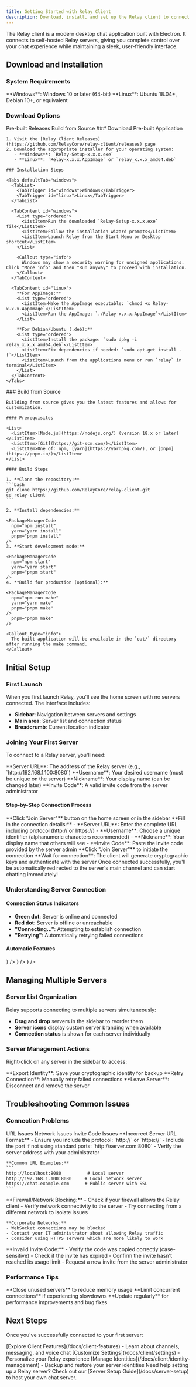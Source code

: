 ```yaml
---
title: Getting Started with Relay Client
description: Download, install, and set up the Relay client to connect to your first chat server
---
```


The Relay client is a modern desktop chat application built with Electron. It connects to self-hosted Relay servers, giving you complete control over your chat experience while maintaining a sleek, user-friendly interface.

## Download and Installation

### System Requirements

<List>
    <ListItem>**Windows**: Windows 10 or later (64-bit)</ListItem>
    <ListItem>**Linux**: Ubuntu 18.04+, Debian 10+, or equivalent</ListItem>
</List>

### Download Options

<Tabs defaultTab="releases">
  <TabList>
    <TabTrigger id="releases">Pre-built Releases</TabTrigger>
    <TabTrigger id="source">Build from Source</TabTrigger>
  </TabList>

  <TabContent id="releases">
    ### Download Pre-built Application

    1. Visit the [Relay Client Releases](https://github.com/RelayCore/relay-client/releases) page
    2. Download the appropriate installer for your operating system:
       - **Windows**: `Relay-Setup-x.x.x.exe`
       - **Linux**: `Relay-x.x.x.AppImage` or `relay_x.x.x_amd64.deb`

    ### Installation Steps

    <Tabs defaultTab="windows">
      <TabList>
        <TabTrigger id="windows">Windows</TabTrigger>
        <TabTrigger id="linux">Linux</TabTrigger>
      </TabList>

      <TabContent id="windows">
        <List type="ordered">
          <ListItem>Run the downloaded `Relay-Setup-x.x.x.exe` file</ListItem>
          <ListItem>Follow the installation wizard prompts</ListItem>
          <ListItem>Launch Relay from the Start Menu or Desktop shortcut</ListItem>
        </List>

        <Callout type="info">
          Windows may show a security warning for unsigned applications. Click "More info" and then "Run anyway" to proceed with installation.
        </Callout>
      </TabContent>

      <TabContent id="linux">
        **For AppImage:**
        <List type="ordered">
          <ListItem>Make the AppImage executable: `chmod +x Relay-x.x.x.AppImage`</ListItem>
          <ListItem>Run the AppImage: `./Relay-x.x.x.AppImage`</ListItem>
        </List>

        **For Debian/Ubuntu (.deb):**
        <List type="ordered">
          <ListItem>Install the package: `sudo dpkg -i relay_x.x.x_amd64.deb`</ListItem>
          <ListItem>Fix dependencies if needed: `sudo apt-get install -f`</ListItem>
          <ListItem>Launch from the applications menu or run `relay` in terminal</ListItem>
        </List>
      </TabContent>
    </Tabs>

  </TabContent>

  <TabContent id="source">
    ### Build from Source

    Building from source gives you the latest features and allows for customization.

    #### Prerequisites

    <List>
      <ListItem>[Node.js](https://nodejs.org/) (version 18.x or later)</ListItem>
      <ListItem>[Git](https://git-scm.com/)</ListItem>
      <ListItem>One of: npm, [yarn](https://yarnpkg.com/), or [pnpm](https://pnpm.io/)</ListItem>
    </List>

    #### Build Steps

    1. **Clone the repository:**
    ```bash
    git clone https://github.com/RelayCore/relay-client.git
    cd relay-client
    ```

    2. **Install dependencies:**

    <PackageManagerCode
      npm="npm install"
      yarn="yarn install"
      pnpm="pnpm install"
    />
    3. **Start development mode:**

    <PackageManagerCode
      npm="npm start"
      yarn="yarn start"
      pnpm="pnpm start"
    />
    4. **Build for production (optional):**

    <PackageManagerCode
      npm="npm run make"
      yarn="yarn make"
      pnpm="pnpm make"
    />
      pnpm="pnpm make"
    />

    <Callout type="info">
      The built application will be available in the `out/` directory after running the make command.
    </Callout>

  </TabContent>
</Tabs>

## Initial Setup

### First Launch

When you first launch Relay, you'll see the home screen with no servers connected. The interface includes:

-   **Sidebar**: Navigation between servers and settings
-   **Main area**: Server list and connection status
-   **Breadcrumb**: Current location indicator

### Joining Your First Server

To connect to a Relay server, you'll need:

<List>
    <ListItem>
        **Server URL**: The address of the Relay server (e.g.,
        `http://192.168.1.100:8080`)
    </ListItem>
    <ListItem>
        **Username**: Your desired username (must be unique on the server)
    </ListItem>
    <ListItem>**Nickname**: Your display name (can be changed later)</ListItem>
    <ListItem>
        **Invite Code**: A valid invite code from the server administrator
    </ListItem>
</List>

#### Step-by-Step Connection Process

<List type="ordered">
    <ListItem>
        **Click "Join Server"** button on the home screen or in the sidebar
    </ListItem>
    <ListItem>
        **Fill in the connection details:** - **Server URL**: Enter the complete
        URL including protocol (http:// or https://) - **Username**: Choose a
        unique identifier (alphanumeric characters recommended) - **Nickname**:
        Your display name that others will see - **Invite Code**: Paste the
        invite code provided by the server admin
    </ListItem>
    <ListItem>**Click "Join Server"** to initiate the connection</ListItem>
    <ListItem>
        **Wait for connection**: The client will generate cryptographic keys and
        authenticate with the server
    </ListItem>
</List>

<Callout type="success">
    Once connected successfully, you'll be automatically redirected to the
    server's main channel and can start chatting immediately!
</Callout>

### Understanding Server Connection

#### Connection Status Indicators

-   **Green dot**: Server is online and connected
-   **Red dot**: Server is offline or unreachable
-   **"Connecting..."**: Attempting to establish connection
-   **"Retrying"**: Automatically retrying failed connections

#### Automatic Features

<FeatureGrid>
    <FeatureCard
        title="Key Generation"
        description="Each server connection uses unique Ed25519 cryptographic keys for secure authentication."
        icon={<Key className="h-5 w-5 text-positive" />}
    />
    <FeatureCard
        title="Profile Sync"
        description="Your profile picture is automatically uploaded to new servers if you have one set."
        icon={<User className="h-5 w-5 text-positive" />}
    />
    <FeatureCard
        title="WebSocket Connection"
        description="Real-time messaging is established through secure WebSocket connections."
        icon={<Zap className="h-5 w-5 text-positive" />}
    />
</FeatureGrid>

## Managing Multiple Servers

### Server List Organization

Relay supports connecting to multiple servers simultaneously:

-   **Drag and drop** servers in the sidebar to reorder them
-   **Server icons** display custom server branding when available
-   **Connection status** is shown for each server individually

### Server Management Actions

Right-click on any server in the sidebar to access:

<List>
    <ListItem>
        **Export Identity**: Save your cryptographic identity for backup
    </ListItem>
    <ListItem>**Retry Connection**: Manually retry failed connections</ListItem>
    <ListItem>**Leave Server**: Disconnect and remove the server</ListItem>
</List>

## Troubleshooting Common Issues

### Connection Problems

<Tabs defaultTab="url-issues">
  <TabList>
    <TabTrigger id="url-issues">URL Issues</TabTrigger>
    <TabTrigger id="network-issues">Network Issues</TabTrigger>
    <TabTrigger id="invite-issues">Invite Code Issues</TabTrigger>
  </TabList>

  <TabContent id="url-issues">
    **Incorrect Server URL Format:**
    - Ensure you include the protocol: `http://` or `https://`
    - Include the port if not using standard ports: `http://server.com:8080`
    - Verify the server address with your administrator

    **Common URL Examples:**
    ```
    http://localhost:8080          # Local server
    http://192.168.1.100:8080     # Local network server
    https://chat.example.com      # Public server with SSL
    ```

  </TabContent>

  <TabContent id="network-issues">
    **Firewall/Network Blocking:**
    - Check if your firewall allows the Relay client
    - Verify network connectivity to the server
    - Try connecting from a different network to isolate issues

    **Corporate Networks:**
    - WebSocket connections may be blocked
    - Contact your IT administrator about allowing Relay traffic
    - Consider using HTTPS servers which are more likely to work

  </TabContent>

  <TabContent id="invite-issues">
    **Invalid Invite Code:**
    - Verify the code was copied correctly (case-sensitive)
    - Check if the invite has expired
    - Confirm the invite hasn't reached its usage limit
    - Request a new invite from the server administrator
  </TabContent>
</Tabs>

### Performance Tips

<List>
    <ListItem>**Close unused servers** to reduce memory usage</ListItem>
    <ListItem>
        **Limit concurrent connections** if experiencing slowdowns
    </ListItem>
    <ListItem>
        **Update regularly** for performance improvements and bug fixes
    </ListItem>
</List>

## Next Steps

Once you've successfully connected to your first server:

<List>
    <ListItem>
        [Explore Client Features](/docs/client-features) - Learn about channels,
        messaging, and voice chat
    </ListItem>
    <ListItem>
        [Customize Settings](/docs/client/settings) - Personalize your Relay
        experience
    </ListItem>
    <ListItem>
        [Manage Identities](/docs/client/identity-management) - Backup and
        restore your server identities
    </ListItem>
</List>

<Callout type="info">
    Need help setting up a Relay server? Check out our [Server Setup
    Guide](/docs/server-setup) to host your own chat server.
</Callout>
